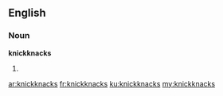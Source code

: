 ==English==
===Noun===
'''knickknacks'''
# {{plural of|knickknack}}

[[ar:knickknacks]]
[[fr:knickknacks]]
[[ku:knickknacks]]
[[my:knickknacks]]